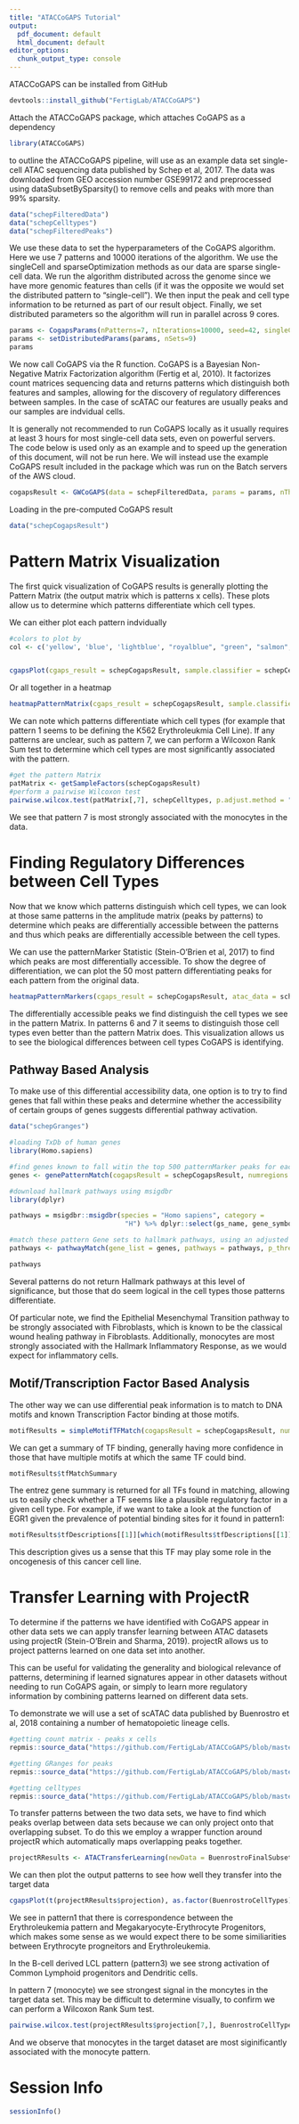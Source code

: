 ```yaml
---
title: "ATACCoGAPS Tutorial"
output:
  pdf_document: default
  html_document: default
editor_options:
  chunk_output_type: console
---
```


ATACCoGAPS can be installed from GitHub
```r
devtools::install_github("FertigLab/ATACCoGAPS")
```

Attach the ATACCoGAPS package, which attaches CoGAPS as a dependency
```r
library(ATACCoGAPS)
```


to outline the ATACCoGAPS pipeline, will use as an example data set single-cell ATAC sequencing data published by Schep et al, 2017. The data was downloaded from GEO accession number GSE99172 and preprocessed using dataSubsetBySparsity() to remove cells and peaks with more than 99% sparsity.
```r
data("schepFilteredData")
data("schepCelltypes")
data("schepFilteredPeaks")
```


We use these data to set the hyperparameters of the CoGAPS algorithm. Here we use 7 patterns and 10000 iterations of the algorithm. We use the singleCell and sparseOptimization methods as our data are sparse single-cell data. We run the algorithm distributed across the genome since we have more genomic features than cells (if it was the opposite we would set the distributed pattern to "single-cell"). We then input the peak and cell type information to be returned as part of our result object. Finally, we set distributed parameters so the algorithm will run in parallel across 9 cores. 
```r
params <- CogapsParams(nPatterns=7, nIterations=10000, seed=42, singleCell=TRUE, sparseOptimization=TRUE, distributed="genome-wide", geneNames=schepFilteredPeaks, sampleNames=as.character(schepCelltypes))
params <- setDistributedParams(params, nSets=9)
params
```


We now call CoGAPS via the R function. CoGAPS is a Bayesian Non-Negative Matrix Factorization algorithm (Fertig et al, 2010). It factorizes count matrices sequencing data and returns patterns which distinguish both features and samples, allowing for the discovery of regulatory differences between samples. In the case of scATAC our features are usually peaks and our samples are indvidual cells.

It is generally not recommended to run CoGAPS locally as it usually requires at least 3 hours for most single-cell data sets, even on powerful servers. The code below is used only as an example and to speed up the generation of this document, will not be run here. We will instead use the example CoGAPS result included in the package which was run on the Batch servers of the AWS cloud. 
```r
cogapsResult <- GWCoGAPS(data = schepFilteredData, params = params, nThreads = 9)
```

Loading in the pre-computed CoGAPS result
```r
data("schepCogapsResult")
```


# Pattern Matrix Visualization

The first quick visualization of CoGAPS results is generally plotting the Pattern Matrix (the output matrix which is patterns x cells). These plots allow us to determine which patterns differentiate which cell types.

We can either plot each pattern indvidually
```r
#colors to plot by
col <- c('yellow', 'blue', 'lightblue', "royalblue", "green", "salmon", "red", "orange", "darkgreen", "darkred", "red3", "deeppink")


cgapsPlot(cgaps_result = schepCogapsResult, sample.classifier = schepCelltypes, cols = col, ylab = "Pattern Weight")
```

Or all together in a heatmap
```r
heatmapPatternMatrix(cgaps_result = schepCogapsResult, sample.classifier = schepCelltypes, cellCols = col)
```

We can note which patterns differentiate which cell types (for example that pattern 1 seems to be defining the K562 Erythroleukmia Cell Line). If any patterns are unclear, such as pattern 7, we can perform a Wilcoxon Rank Sum test to determine which cell types are most significantly associated with the pattern.
```r
#get the pattern Matrix
patMatrix <- getSampleFactors(schepCogapsResult)
#perform a pairwise Wilcoxon test
pairwise.wilcox.test(patMatrix[,7], schepCelltypes, p.adjust.method = "BH")
```
We see that pattern 7 is most strongly associated with the monocytes in the data.



# Finding Regulatory Differences between Cell Types

Now that we know which patterns distinguish which cell types, we can look at those same patterns in the amplitude matrix (peaks by patterns) to determine which peaks are differentially accessible between the patterns and thus which peaks are differentially accessible between the cell types.

We can use the patternMarker Statistic (Stein-O'Brien et al, 2017) to find which peaks are most differentially accessible. To show the degree of differentiation, we can plot the 50 most pattern differentiating peaks for each pattern from the original data.
```r
heatmapPatternMarkers(cgaps_result = schepCogapsResult, atac_data = schepFilteredData, celltypes = schepCelltypes, numregions = 50, colColors = col)
```

The differentially accessible peaks we find distinguish the cell types we see in the pattern Matrix. In patterns 6 and 7 it seems to distinguish those cell types even better than the pattern Matrix does. This visualization allows us to see the biological differences between cell types CoGAPS is identifying.


## Pathway Based Analysis

To make use of this differential accessibility data, one option is to try to find genes that fall within these peaks and determine whether the accessibility of certain groups of genes suggests differential pathway activation.
```r
data("schepGranges")

#loading TxDb of human genes
library(Homo.sapiens)

#find genes known to fall witin the top 500 patternMarker peaks for each pattern
genes <- genePatternMatch(cogapsResult = schepCogapsResult, numregions = 500, generanges = schepGranges, genome = Homo.sapiens)

#download hallmark pathways using msigdbr
library(dplyr)
```

```r
pathways = msigdbr::msigdbr(species = "Homo sapiens", category =
                             "H") %>% dplyr::select(gs_name, gene_symbol) %>% as.data.frame()

#match these pattern Gene sets to hallmark pathways, using an adjusted p-value threshold of 0.001.
pathways <- pathwayMatch(gene_list = genes, pathways = pathways, p_threshold = 0.001)

pathways
```

Several patterns do not return Hallmark pathways at this level of significance, but those that do seem logical in the cell types those patterns differentiate. 

Of particular note, we find the Epithelial Mesenchymal Transition pathway to be strongly associated with Fibroblasts, which is known to be the classical wound healing pathway in Fibroblasts. Additionally, monocytes are most strongly associated with the Hallmark Inflammatory Response, as we would expect for inflammatory cells.


## Motif/Transcription Factor Based Analysis

The other way we can use differential peak information is to match to DNA motifs and known Transcription Factor binding at those motifs.
```r
motifResults = simpleMotifTFMatch(cogapsResult = schepCogapsResult, numregions = 50, generanges = schepGranges, organism = "Homo sapiens", genome = "hg19", motifsPerRegion = 1)

```

We can get a summary of TF binding, generally having more confidence in those that have multiple motifs at which the same TF could bind.
```r
motifResults$tfMatchSummary
```

The entrez gene summary is returned for all TFs found in matching, allowing us to easily check whether a TF seems like a plausible regulatory factor in a given cell type. For example, if we want to take a look at the function of EGR1 given the prevalence of potential binding sites for it found in pattern1:
```r
motifResults$tfDescriptions[[1]][which(motifResults$tfDescriptions[[1]][,2]=="EGR1"), 1]
```
This description gives us a sense that this TF may play some role in the oncogenesis of this cancer cell line.


# Transfer Learning with ProjectR

To determine if the patterns we have identified with CoGAPS appear in other data sets we can apply transfer learning between ATAC datasets using projectR (Stein-O'Brein and Sharma, 2019). projectR allows us to project patterns learned on one data set into another.

This can be useful for validating the generality and biological relevance of patterns, determining if learned signatures appear in other datasets without needing to run CoGAPS again, or simply to learn more regulatory information by combining patterns learned on different data sets.

To demonstrate we will use a set of scATAC data published by Buenrostro et al, 2018 containing a number of hematopoietic lineage cells.
```r
#getting count matrix - peaks x cells
repmis::source_data("https://github.com/FertigLab/ATACCoGAPS/blob/master/BuenrostroFinalSubsetData.Rdata?raw=true")

#getting GRanges for peaks
repmis::source_data("https://github.com/FertigLab/ATACCoGAPS/blob/master/BuenrostroGRanges.Rdata?raw=true")

#getting celltypes
repmis::source_data("https://github.com/FertigLab/ATACCoGAPS/blob/master/BuenrostroCellTypes.Rdata?raw=true")
```


To transfer patterns between the two data sets, we have to find which peaks overlap between data sets because we can only project onto that overlapping subset. To do this we employ a wrapper function around projectR which automatically maps overlapping peaks together.
```r
projectRResults <- ATACTransferLearning(newData = BuenrostroFinalSubsetData, CoGAPSResult = schepCogapsResult, originalPeaks = schepFilteredPeaks, originalGranges = schepGranges,newGranges = BuenrostroGRanges)
```

We can then plot the output patterns to see how well they transfer into the target data
```r
cgapsPlot(t(projectRResults$projection), as.factor(BuenrostroCellTypes), matrix = TRUE)
```

We see in pattern1 that there is correspondence between the Erythroleukemia pattern and Megakaryocyte-Erythrocyte Progenitors, which makes some sense as we would expect there to be some similiarities between Erythrocyte progneitors and Erythroleukemia. 

In the B-cell derived LCL pattern (pattern3) we see strong activation of Common Lymphoid progenitors and Dendritic cells. 

In pattern 7 (monocyte) we see strongest signal in the moncytes in the target data set. This may be difficult to determine visually, to confirm we can perform a Wilcoxon Rank Sum test.
```r
pairwise.wilcox.test(projectRResults$projection[7,], BuenrostroCellTypes, p.adjust.method = "BH")
```

And we observe that monocytes  in the target dataset are most siginificantly associated with the monocyte pattern.

# Session Info

```r
sessionInfo()
```













